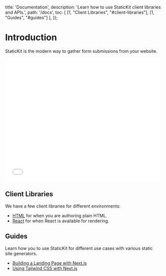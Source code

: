 
  title: 'Documentation',
  description: 'Learn how to use StaticKit client libraries and APIs.',
  path: '/docs',
  toc: [
    [1, "Client Libraries", "#client-libraries"],
    [1, "Guides", "#guides"]
  ],
});

# Introduction

StaticKit is the modern way to gather form submissions from your website.

<div className="pb-6">
  <iframe width="100%" height="400" className="rounded-lg" src="//jsfiddle.net/StaticKit/5Lks2b6m/embedded/result,html,js/dark/" allowFullScreen="allowfullscreen" frameBorder="0"></iframe>
</div>

## Client Libraries

We have a few client libraries for different environments:

- [HTML](/docs/html) for when you are authoring plain HTML.
- [React](/docs/react) for when React is available for rendering.

## Guides

Learn how you to use StaticKit for different use cases with various static site generators.

- [Building a Landing Page with Next.js](/guides/next-landing-page)
- [Using Tailwind CSS with Next.js](/guides/next-js-tailwind)
